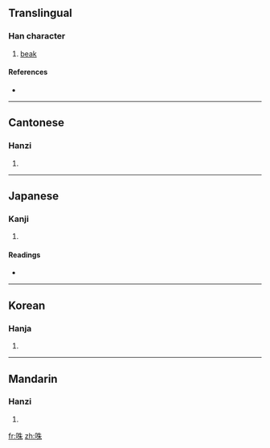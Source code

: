 ==Translingual==

===Han character===
{{Han char|rn=30|rad=口|as=06|sn=9|four=6509<sub>0</sub>|canj=口竹十木 (RHJD)}}

# [[beak]]

====References====
* {{Han ref|kx=0186.180|dkj=03545|dj=0406.030|hdz=10617.020|uh=54AE|ud=21678|bh=CE43|bd=52803}}

----

==Cantonese==

===Hanzi===
{{yue-hanzi|jyut=|y=jau3}}

# {{defn|Cantonese}}

----

==Japanese==

===Kanji===
{{ja-kanji|grade=|rs=口06}}

# {{defn|Japanese}}

====Readings====
* {{ja-readings|on=[[とう]] (tō), [[つ]] (tsu), [[ちゅう]] (chū), [[しゅう]] (shū)|kun=[[くちばし]] (kuchibashi)}}

----

==Korean==

===Hanja===
{{ko-hanja|hangeul=주|rv=ju|mr=chu}}

# {{defn|Korean}}

----

==Mandarin==

===Hanzi===
{{cmn-hanzi|pin=[[zhòu]] ([[zhou4]])|wg=chou<sup>4</sup>}}

# {{defn|Mandarin}}

[[fr:咮]]
[[zh:咮]]